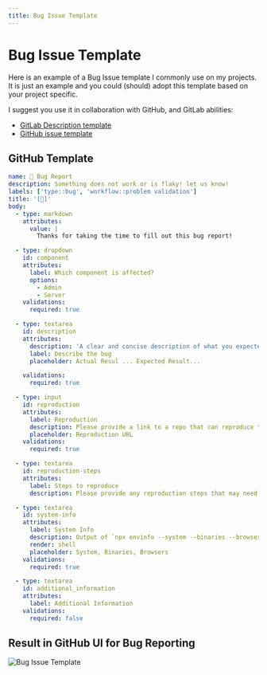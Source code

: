 ```yaml
---
title: Bug Issue Template
---
```


# Bug Issue Template

Here is an example of a Bug Issue template I commonly use on my projects. It is just an example and you could (should) adopt this template based on your project specific.

I suggest you use it in collaboration with GitHub, and GitLab abilities:

- [GitLab Description template](https://docs.gitlab.com/ee/user/project/description_templates.html)
- [GitHub issue template](https://docs.github.com/en/communities/using-templates-to-encourage-useful-issues-and-pull-requests/manually-creating-a-single-issue-template-for-your-repository)

## GitHub Template

```yaml
name: 🐞 Bug Report
description: Something does not work or is flaky! let us know!
labels: ['type::bug', 'workflow::problem validation']
title: '[🐞]'
body:
  - type: markdown
    attributes:
      value: |
        Thanks for taking the time to fill out this bug report!

  - type: dropdown
    id: component
    attributes:
      label: Which component is affected?
      options:
        - Admin
        - Server
    validations:
      required: true

  - type: textarea
    id: description
    attributes:
      description: 'A clear and concise description of what you expected to happen instead. If you intend to submit a PR for this issue, tell us in the description. Thanks!'
      label: Describe the bug
      placeholder: Actual Resul ... Expected Result...

    validations:
      required: true

  - type: input
    id: reproduction
    attributes:
      label: Reproduction
      description: Please provide a link to a repo that can reproduce the problem you ran into. A [minimal reproduction](https://stackoverflow.com/help/minimal-reproducible-example) is required ([Why?](https://antfu.me/posts/why-reproductions-are-required)). If a report is vague (e.g. just a generic error message) and has no reproduction, it will receive a "need reproduction" label.
      placeholder: Reproduction URL
    validations:
      required: true

  - type: textarea
    id: reproduction-steps
    attributes:
      label: Steps to reproduce
      description: Please provide any reproduction steps that may need to be described. E.g. if it happens only when running the dev or build script make sure it's clear which one to use.

  - type: textarea
    id: system-info
    attributes:
      label: System Info
      description: Output of `npx envinfo --system --binaries --browsers`. [More details.](https://www.npmjs.com/package/envinfo)
      render: shell
      placeholder: System, Binaries, Browsers
    validations:
      required: true

  - type: textarea
    id: additional_information
    attributes:
      label: Additional Information
    validations:
      required: false
```

## Result in GitHub UI for Bug Reporting

<img src="/img/bugIssueTemplate.png" alt="Bug Issue Template" />